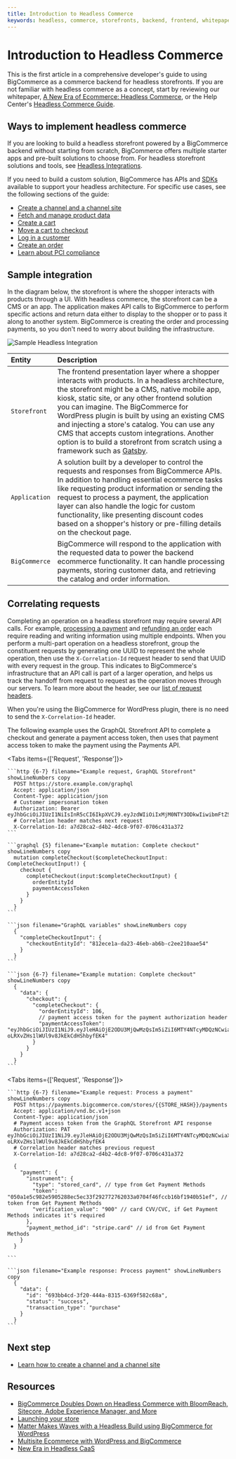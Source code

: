```yaml
---
title: Introduction to Headless Commerce
keywords: headless, commerce, storefronts, backend, frontend, whitepaper, api, sdk, 
---
```


# Introduction to Headless Commerce

This is the first article in a comprehensive developer's guide to using BigCommerce as a commerce backend for headless storefronts. If you are not familiar with headless commerce as a concept, start by reviewing our whitepaper, [A New Era of Ecommerce: Headless Commerce](https://www.bigcommerce.com/new-era-headless-caas/), or the Help Center's [Headless Commerce Guide](https://support.bigcommerce.com/s/article/The-Headless-Approach).

## Ways to implement headless commerce

If you are looking to build a headless storefront powered by a BigCommerce backend without starting from scratch, BigCommerce offers multiple starter apps and pre-built solutions to choose from. For headless storefront solutions and tools, see [Headless Integrations](/tools-resources#headless-integrations).

If you need to build a custom solution, BigCommerce has APIs and [SDKs](/tools-resources#sdks) available to support your headless architecture. For specific use cases, see the following sections of the guide:

* [Create a channel and a channel site](/api-docs/storefronts/guide/channels)
* [Fetch and manage product data](/api-docs/storefronts/guide/products)
* [Create a cart](/api-docs/storefronts/guide/carts)
* [Move a cart to checkout](/api-docs/storefronts/guide/checkout)
* [Log in a customer](/api-docs/storefronts/guide/customers)
* [Create an order](/api-docs/storefronts/guide/orders)
* [Learn about PCI compliance](/api-docs/storefronts/guide/pci-compliance)

## Sample integration

In the diagram below, the storefront is where the shopper interacts with products through a UI. With headless commerce, the storefront can be a CMS or an app. The application makes API calls to BigCommerce to perform specific actions and return data either to display to the shopper or to pass it along to another system. BigCommerce is creating the order and processing payments, so you don't need to worry about building the infrastructure.

![Sample Headless Integration](https://storage.googleapis.com/bigcommerce-production-dev-center/images/developers-guide-to-headless-01.png "Sample Headless Integration")

| Entity | Description |
|:-------|:------------|
| `Storefront` | The frontend presentation layer where a shopper interacts with products. In a headless architecture, the storefront might be a CMS, native mobile app, kiosk, static site, or any other frontend solution you can imagine. The BigCommerce for WordPress plugin is built by using an existing CMS and injecting a store's catalog. You can use any CMS that accepts custom integrations. Another option is to build a storefront from scratch using a framework such as [Gatsby](https://www.bigcommerce.com/blog/flexible-headless-commerce-solutions/#overview-of-bigcommerce-for-react-gatsby). |
| `Application` | A solution built by a developer to control the requests and responses from BigCommerce APIs. In addition to handling essential ecommerce tasks like requesting product information or sending the request to process a payment, the application layer can also handle the logic for custom functionality, like presenting discount codes based on a shopper's history or pre-filling details on the checkout page. |
| `BigCommerce` | BigCommerce will respond to the application with the requested data to power the backend ecommerce functionality. It can handle processing payments, storing customer data, and retrieving the catalog and order information. |

## Correlating requests

Completing an operation on a headless storefront may require several API calls. For example, [processing a payment](/api-docs/store-management/payments-api-overview) and [refunding an order](/api-docs/store-management/order-refunds) each require reading and writing information using multiple endpoints. When you perform a multi-part operation on a headless storefront, group the constituent requests by generating one UUID to represent the whole operation, then use the `X-Correlation-Id` request header to send that UUID with every request in the group. This indicates to BigCommerce's infrastructure that an API call is part of a larger operation, and helps us track the handoff from request to request as the operation moves through our servers. To learn more about the header, see our [list of request headers](/api-docs/getting-started/about-our-api#bigcommerce-specific-request-headers).

When you're using the BigCommerce for WordPress plugin, there is no need to send the `X-Correlation-Id` header.

The following example uses the GraphQL Storefront API to complete a checkout and generate a payment access token, then uses that payment access token to make the payment using the Payments API.

<Tabs items={['Request', 'Response']}>
  <Tab>

    ```http {6-7} filename="Example request, GraphQL Storefront" showLineNumbers copy
      POST https://store.example.com/graphql
      Accept: application/json
      Content-Type: application/json
      # Customer impersonation token
      Authorization: Bearer eyJhbGciOiJIUzI1NiIsInR5cCI6IkpXVCJ9.eyJzdWIiOiIxMjM0NTY3ODkwIiwibmFtZSI6IkpvaG4gRG9lIiwiaWF0IjoxNTE2MjM5MDIyfQ.SflKxwRJSMeKKF2QT4fwpMeJf36POk6yJV_adQssw5c
      # Correlation header matches next request
      X-Correlation-Id: a7d28ca2-d4b2-4dc8-9f07-0706c431a372
    ```
    
    ```graphql {5} filename="Example mutation: Complete checkout" showLineNumbers copy
      mutation completeCheckout($completeCheckoutInput: CompleteCheckoutInput!) {
        checkout {
          completeCheckout(input:$completeCheckoutInput) {
            orderEntityId
            paymentAccessToken
          }
        }
      }
    ```

    ```json filename="GraphQL variables" showLineNumbers copy
      {
        "completeCheckoutInput": {
          "checkoutEntityId": "812ece1a-da23-46eb-ab6b-c2ee210aae54"
        }
      }
    ```
  </Tab>
  <Tab>
    
    ```json {6-7} filename="Example mutation: Complete checkout" showLineNumbers copy
      {
        "data": {
          "checkout": {
            "completeCheckout": {
              "orderEntityId": 106,
              // payment access token for the payment authorization header
              "paymentAccessToken": "eyJhbGciOiJIUzI1NiJ9.eyJleHAiOjE2ODU3MjQwMzQsIm5iZiI6MTY4NTcyMDQzNCwiaXNzIjoicGF5bWVudHMuYmlnY29tbWVyY2UuY29tIiwic3ViIjoidmpid3FiYWJwMSIsImp0aSI6IjAzODU3ODk2LTdkY2YtNDIzNi04OTQ5LWU0MjcyYWU3ZGZjMSIsImlhdCI6MTY4NTcyMDQzNCwiZGF0YSI6eyJzdG9yZV9pZCI6IjEwMDI4ODA3NDYiLCJvcmRlcl9pZCI6IjEwNiIsImFtb3VudCI6MjUwMCwiY3VycmVuY3kiOiJVU0QifX0.iiJ96cYKtk2-oLRXvZHs1lWUl9v8JkEkCdHShbyfEK4"
            }
          }
        }
      }
    ```
  </Tab>
</Tabs>

<Tabs items={['Request', 'Response']}>
  <Tab>

    ```http {6-7} filename="Example request: Process a payment" showLineNumbers copy
      POST https://payments.bigcommerce.com/stores/{{STORE_HASH}}/payments
      Accept: application/vnd.bc.v1+json
      Content-Type: application/json
      # Payment access token from the GraphQL Storefront API response
      Authorization: PAT eyJhbGciOiJIUzI1NiJ9.eyJleHAiOjE2ODU3MjQwMzQsIm5iZiI6MTY4NTcyMDQzNCwiaXNzIjoicGF5bWVudHMuYmlnY29tbWVyY2UuY29tIiwic3ViIjoidmpid3FiYWJwMSIsImp0aSI6IjAzODU3ODk2LTdkY2YtNDIzNi04OTQ5LWU0MjcyYWU3ZGZjMSIsImlhdCI6MTY4NTcyMDQzNCwiZGF0YSI6eyJzdG9yZV9pZCI6IjEwMDI4ODA3NDYiLCJvcmRlcl9pZCI6IjEwNiIsImFtb3VudCI6MjUwMCwiY3VycmVuY3kiOiJVU0QifX0.iiJ96cYKtk2-oLRXvZHs1lWUl9v8JkEkCdHShbyfEK4
      # Correlation header matches previous request
      X-Correlation-Id: a7d28ca2-d4b2-4dc8-9f07-0706c431a372

      {
        "payment": {
          "instrument": {
            "type": "stored_card", // type from Get Payment Methods
            "token": "050a1e5c982e5905288ec5ec33f292772762033a0704f46fccb16bf1940b51ef", // token from Get Payment Methods
            "verification_value": "900" // card CVV/CVC, if Get Payment Methods indicates it's required
          },
          "payment_method_id": "stripe.card" // id from Get Payment Methods
        }
      }

    ```
    
  </Tab>
  <Tab>
    
    ```json filename="Example response: Process payment" showLineNumbers copy
      {
        "data": {
          "id": "693bb4cd-3f20-444a-8315-6369f582c68a",
          "status": "success",
          "transaction_type": "purchase"
        }
      }
    ```

  </Tab>
</Tabs>

## Next step

- [Learn how to create a channel and a channel site](/api-docs/storefronts/guide/channels)

## Resources

- [BigCommerce Doubles Down on Headless Commerce with BloomReach, Sitecore, Adobe Experience Manager, and More](https://www.bigcommerce.com/blog/flexible-headless-commerce-solutions/)
- [Launching your store](https://support.bigcommerce.com/s/article/Launching-Your-Store)
- [Matter Makes Waves with a Headless Build using BigCommerce for WordPress](https://medium.com/bigcommerce-developer-blog/matter-makes-waves-with-a-headless-build-using-bigcommerce-for-wordpress-a572bad4bdf8)
- [Multisite Ecommerce with WordPress and BigCommerce](https://medium.com/bigcommerce-developer-blog/multi-site-ecommerce-with-wordpress-and-bigcommerce-40dee194f8a)
- [New Era in Headless CaaS](https://www.bigcommerce.com/new-era-headless-caas/)
